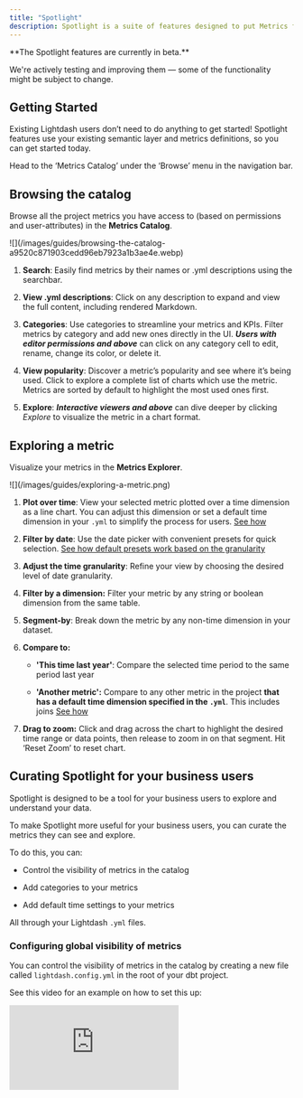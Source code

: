 ```yaml
---
title: "Spotlight"
description: Spotlight is a suite of features designed to put Metrics front and center. It simplifies data exploration, making it easy for business users to focus on metrics without dealing with complex tables or time dimensions.
---
```


<Info>
  **The Spotlight features are currently in beta.**

  We're actively testing and improving them — some of the functionality might be subject to change.
</Info>

## Getting Started

Existing Lightdash users don’t need to do anything to get started! Spotlight features use your existing semantic layer and metrics definitions, so you can get started today.

Head to the ‘Metrics Catalog’ under the ‘Browse’ menu in the navigation bar.

## Browsing the catalog

Browse all the project metrics you have access to (based on permissions and user-attributes) in the **Metrics Catalog**.

<Frame>
  ![](/images/guides/browsing-the-catalog-a9520c871903cedd96eb7923a1b3ae4e.webp)
</Frame>

1. **Search**: Easily find metrics by their names or .yml descriptions using the searchbar.

2. **View .yml descriptions**: Click on any description to expand and view the full content, including rendered Markdown.

3. **Categories**: Use categories to streamline your metrics and KPIs. Filter metrics by category and add new ones directly in the UI. ***Users with editor permissions and above*** can click on any category cell to edit, rename, change its color, or delete it.

4. **View popularity**: Discover a metric’s popularity and see where it’s being used. Click to explore a complete list of charts which use the metric. Metrics are sorted by default to highlight the most used ones first.

5. **Explore**: ***Interactive viewers and above*** can dive deeper by clicking *Explore* to visualize the metric in a chart format.

## Exploring a metric

Visualize your metrics in the **Metrics Explorer**.

<Frame>
  ![](/images/guides/exploring-a-metric.png)
</Frame>

1. **Plot over time**: View your selected metric plotted over a time dimension as a line chart. You can adjust this dimension or set a default time dimension in your `.yml` to simplify the process for users. [See how](#configuring-default-time-settings-in-yml)

2. **Filter by date**: Use the date picker with convenient presets for quick selection. [See how default presets work based on the granularity](#faq)

3. **Adjust the time granularity**: Refine your view by choosing the desired level of date granularity.

4. **Filter by a dimension:** Filter your metric by any string or boolean dimension from the same table.

5. **Segment-by**: Break down the metric by any non-time dimension in your dataset.

6. **Compare to:**

   * **'This time last year'**: Compare the selected time period to the same period last year

   * **'Another metric':** Compare to any other metric in the project **that has a default time dimension specified in the `.yml`**. This includes joins [See how](#configuring-default-time-settings-in-yml)

7. **Drag to zoom:** Click and drag across the chart to highlight the desired time range or data points, then release to zoom in on that segment. Hit ‘Reset Zoom’ to reset chart.

## Curating Spotlight for your business users

Spotlight is designed to be a tool for your business users to explore and understand your data.

To make Spotlight more useful for your business users, you can curate the metrics they can see and explore.

To do this, you can:

* Control the visibility of metrics in the catalog

* Add categories to your metrics

* Add default time settings to your metrics

All through your Lightdash `.yml` files.

### Configuring global visibility of metrics

You can control the visibility of metrics in the catalog by creating a new file called `lightdash.config.yml` in the root of your dbt project.

See this video for an example on how to set this up:

<div
  style={{
position: "relative",
paddingBottom: "56.25%",
height: "0",
marginBottom: "40px",
}}
>
  <iframe
    src="https://www.loom.com/embed/1cedbf73be24445abecde95132284e91?sid=67cf36bd-f81e-40a8-b64e-972bbcfc836a"
    frameborder="0"
    webkitallowfullscreen
    mozallowfullscreen
    allowfullscreen
    style={{
  position: "absolute",
  top: 0,
  left: 0,
  width: "100%",
  height: "100%",
}}
  />
</div>

**Step-by-step guide**

1. Add the following to your `lightdash.config.yml` file:

```yml
spotlight:
  default_visibility: show
```

<Info>
  **The default visibility can be set to `show` or `hide`.**

  If you don't set this, the default visibility will be `show`, so all metrics will be visible in the catalog by default (but other settings like user attributes will still apply).
</Info>

This will set the default visibility of metrics in the catalog to `show` for all metrics in your project. You can also set this to `hide` if you prefer to hide metrics by default and then override this on a per-model/metric basis.

1. Now that you've set the default visibility, you can override this on a per-model/metric basis.

```yml
models:
  - name: events
    meta:
      spotlight:
        visibility: hide
```

This will hide the events model from the catalog.

1. If there are metrics in the events model that you want to make visible, you can override the default visibility for those metrics.

```yml
models:
  - name: events
    meta:
      spotlight:
        visibility: hide
    metrics:
      - name: event_count
        type: count
        spotlight:
          visibility: show
```

1. Once you compile your project, you'll see the `event_count` metric in the catalog, even though the events model is hidden.

### Assigning categories to metrics

Categories are a great way to organize your metrics in the catalog. You can create a new category by adding a new `categories` field to your `lightdash.config.yml` file.

Here's a video showing how to set this up:

<div
  style={{
position: "relative",
paddingBottom: "56.25%",
height: "0",
marginBottom: "40px",
}}
>
  <iframe
    src="https://www.loom.com/embed/16690385fac04d97963d0dc36aba5f87?sid=7119a8aa-b4d2-4ba4-859c-0d76a6fe081b"
    frameborder="0"
    webkitallowfullscreen
    mozallowfullscreen
    allowfullscreen
    style={{
  position: "absolute",
  top: 0,
  left: 0,
  width: "100%",
  height: "100%",
}}
  />
</div>

**Step-by-step guide**

1. Add the following to your `lightdash.config.yml` file:

```yml
spotlight:
  categories:
    revenue: # Required, this is the name of the category, and how it will be referenced in the catalog. It must be unique.
      label: Revenue # Required, this is what will be displayed in the catalog
      color: "orange" # Optional, defaults to "gray", with the option to choose from a range of colors: "gray", "violet", "red", "orange", "green", "blue", "indigo", "pink", "yellow"
```

1. Now that you've added a category, you can assign metrics to it by adding a `categories` field to your models `.yml` file.

```yml
models:
  - name: events
    meta:
      spotlight:
        visibility: show
        categories:
          - revenue
```

This will add the `revenue` category to all metrics in the events model.

If you want to add another category to a specific metric, you can do so by adding the `categories` field to the metric's `.yml` file. And remember, you can only add categories that have been defined in the `lightdash.config.yml` file.

1. Now you can add the `marketing` category to the `event_count` metric:
   So in your `lightdash.config.yml` file, you need to have another category. Let's call it `marketing` and add it to the `event_count` metric, like so:

```yml
spotlight:
  categories:
    marketing:
      label: Marketing
      color: "blue"
    revenue:
      label: Revenue
      color: "orange"
```

Now you can add the `marketing` category to the `event_count` metric:

```yml
models:
  - name: events
    meta:
      spotlight:
        visibility: show
        categories:
          - revenue
    metrics:
      - name: event_count
        type: count
        spotlight:
          categories:
            - marketing
```

In this example, the `event_count` metric will have both the `marketing` and `revenue` categories, it's cumulative.

1. Once you compile your project, you'll see the `event_count` metric in the catalog with both the `marketing` and `revenue` categories and you can use this to filter your metrics in the catalog.

<Info>
  **The categories you define need to be unique, so you can't have two categories with the same name.**

  If you try to add a category with the same name as an existing category, you'll get an error. This error will be displayed in the UI and in the terminal (if you use the Lightdash CLI) when you compile your project.
</Info>

## Configuring default time settings in .yml

We recommend setting up default time fields to make it easier for your business users and save them time.

To pre-select a time field in the explore view, simply define the default settings in your Lightdash `.yml` files.

### Set a table-level default time dimension

1. Create or modify your table configuration in the .yml file. For example, to set a default time dimension on the events table:

```yml
version: 2
models:
  - name: events
    columns:
      - name: event_date
        description: "Event date"
        meta:
          dimension:
            label: "Event date"
            type: date
            time_intervals:
              - DAY
      - name: event
        description: "Event"
        meta:
          dimension:
            type: string
          metrics:
            count:
              type: count
```

1. Add the default time dimension at the table level:

```yaml
version: 2
models:
  - name: events
    meta:
      default_time_dimension:
        field: event_date
        interval: DAY
    columns:...
```

1. [Compile your project](/references/dbt-projects.mdx)

2. Navigate to the metrics catalog

3. Open any metrics from the events table

4. All metrics with that default time set will be plotted against the `event date` with day granularity `in the last 30 days`

### Set a metric-level default time dimension

This will override the time dimension defined on the table level.

1. Modify your existing table configuration to add a metric-level default time dimension:

```yaml
version: 2
models:
  - name: events
    meta:
      default_time_dimension:
        field: event_date
        interval: DAY
    columns:
      - name: event
        description: "Event"
        meta:
          metrics:
            count:
              type: count
              # This will override the table level default time dimension
              default_time_dimension:
                field: event_date
                interval: MONTH
```

1. [Compile your project](/references/dbt-projects.mdx)

2. Navigate to the metrics catalog

3. Explore the Events' count metric

4. The metric will be plotted against the `event date` with **month** granularity, instead of the default **day** granularity applied to the table

## Canvas view (alpha)

The **Canvas View** is a powerful, flexible workspace designed for visualizing and organizing metrics in creative ways. A key use case is creating **Metric Trees** to visualize metric relationships, hierarchies, and dependencies. This visualization enables you to see how metrics impact your KPIs and compare performance over the previous month.

### How to use the ‘Canvas view’ for Metric trees:

1. **Filter your metrics**: Use the 'categories' or 'search' functions to narrow your list of metrics. Canvas view currently works best with fewer than 30 metrics to ensure smooth performance. Need help creating categories? [Learn more here](#browsing-the-catalog).

2. **Enable Canvas view**: Select **Canvas view** to activate the workspace.

3. **Add metrics**: Drag your desired metrics from the grey sidebar into the canvas workspace.

4. **Create connections**: Link metrics by dragging between nodes to build relationships and dependencies. Connected nodes will be saved and visible the next time you filter your metrics down by category.

5. **Remove nodes**: Select a node and press **Backspace** to delete it.

6. **Permissions**: Viewers can see trees created in the Canvas View but cannot make edits.

Canvas view is currently in alpha.

Your metric connections are saved, so the next time you filter by a category and switch to canvas view, you'll see your saved connections. However, the placement of any unconnected tiles will not be retained.

## FAQs

**a. What time intervals are supported?**

Currently, we only support: DAY, WEEK, MONTH, YEAR

**b. What pre-filled filters are applied?**

* Time grain Year -> past 3 years

* Time grain Month -> past 12 months

* Time grain Week -> past 12 weeks

* Time grain Day -> past 30 days

So if one of your business users explores a metric with a default time grain of DAY, metrics will be shown for the past 30 days with granularity of days with the default time dimension prefilled.

**c. Can I pull through other metadata from my .yml files?**

Not yet, but soon you'll be able to manage metadata directly in the UI and sync it back to dbt.

**d. Which other metrics can I compare my selected metric by?**

1. **Metrics with defaults in `.yml`:** Metrics with a default time dimension specified in the `.yml` file will always appear.

2. **Metrics with a single time dimension:** Metrics from tables with only one time dimension will appear as it's assumed to be the most relevant.

3. **Metrics from joined tables:** Metrics from joined tables that meet the criteria in points 1 and 2 will also appear.

**e. How can I be sure that my yml changes are correct?**

If you use VSCode, you can use our Lightdash schema validation to check your yml files are correct.

1. Install this YAML extention for VSCode: [https://marketplace.visualstudio.com/items?itemName=redhat.vscode-yaml](https://marketplace.visualstudio.com/items?itemName=redhat.vscode-yaml)

2. Open you user settings in JSON format and add the following:

```json
"[yaml]": {
  "editor.defaultFormatter": "redhat.vscode-yaml"
},
"yaml.schemas": {
  "https://raw.githubusercontent.com/lightdash/lightdash/refs/heads/main/packages/common/src/schemas/json/lightdash-dbt-2.0.json": [
    "*.yml",
    "/**/models/**/*.yml",
    "/**/models/**/*.yaml",
    "!lightdash.config.yml",
    "!dbt_project.yml"
  ],
  "https://raw.githubusercontent.com/lightdash/lightdash/refs/heads/main/packages/common/src/schemas/json/lightdash-project-config-1.0.json": [
    "lightdash.config.yml"
  ]
}
```

This will add schema validation to your model yml files and your lightdash.config.yml file.

1. Reload VSCode

2. You'll see a red squiggly line under any errors in your yml files as well as suggestions for how to fix them and what is allowed.

![](/images/guides/vscode-schema-validation-example.png)

## Roles and permissions

| **Action**                    |               **Project Admin**               |             **Project Developer**             |               **Project Editor**              |         **Project Interactive Viewer**        |               **Project Viewer**              |
| :---------------------------- | :-------------------------------------------: | :-------------------------------------------: | :-------------------------------------------: | :-------------------------------------------: | :-------------------------------------------: |
| Browse the ‘Metrics catalog’  | <Icon icon="square-check" iconType="solid" /> | <Icon icon="square-check" iconType="solid" /> | <Icon icon="square-check" iconType="solid" /> | <Icon icon="square-check" iconType="solid" /> | <Icon icon="square-check" iconType="solid" /> |
| Add/edit /delete ‘Categories’ | <Icon icon="square-check" iconType="solid" /> | <Icon icon="square-check" iconType="solid" /> | <Icon icon="square-check" iconType="solid" /> |     <Icon icon="xmark" iconType="solid" />    |     <Icon icon="xmark" iconType="solid" />    |
| Open the ‘Metrics Explorer’   | <Icon icon="square-check" iconType="solid" /> | <Icon icon="square-check" iconType="solid" /> | <Icon icon="square-check" iconType="solid" /> | <Icon icon="square-check" iconType="solid" /> |     <Icon icon="xmark" iconType="solid" />    |